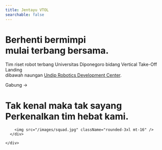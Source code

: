 ```yaml
---
title: Jentayu VTOL
searchable: false
---
```



<div className="home-content">
  <div className="content-container">
    <h1 className="headline">Berhenti bermimpi <br className='sm:block hidden'/>mulai terbang bersama.</h1>
    <p className="subtitle">Tim riset robot terbang Universitas Diponegoro bidang Vertical Take-Off Landing <br className='sm:block hidden'/>dibawah naungan <a className="title-link" href="https://urdc.undip.ac.id/" target="_blank">Undip Robotics Development Center</a>.</p>
    <p className="subtitle"><Link href="/docs">Gabung →</Link></p>
  </div>

  <style jsx>{`
    .content-container {
      max-width: 90rem;
      padding-left: max(env(safe-area-inset-left),1.5rem);
      padding-right: max(env(safe-area-inset-right),1.5rem);
      margin: 0 auto;
    }
    .highlight-container {
      margin: 4rem 0 0;
      padding: 4rem 0;
      background-color: #f3f4f6;
      border-bottom: 1px solid #e5e7eb;
    }
    :global(.dark) .highlight-container {
      background-color: #000;
      border-bottom: 1px solid rgb(38,38,38);
    }
  `}</style>

  <style jsx>{`
    .headline {
      font-size: 3.125rem;
      font-size: min(4.375rem, max(8vw, 2.5rem));
      font-weight: 700;
      font-feature-settings: initial;
      letter-spacing: -.12rem;
      margin-left: -0.2rem;
      margin-top: 3.4rem;
      line-height: 1.1;
    }
    .subtitle {
      font-size: 1.3rem;
      font-size: min(1.3rem, max(3.5vw, 1.2rem));
      font-feature-settings: initial;
      line-height: 1.6;
    }
    .title-link {
      color: currentColor;
      text-decoration: none;
      font-weight: 600;
    }
    :global(#docs-card) {
      background-image: url(/assets/card-1.png);
      background-size: cover;
      color: #fff;
      text-shadow: 0 0 1rem rgba(0,0,0,0.2);
    }
    :global(.dark #docs-card) {
      background-image: url(/assets/card-1.dark.png);
    }
    :global(#highlighting-card) {
      min-height: 300px;
      background-image: linear-gradient(to top, transparent, #fff 50%), url(/assets/syntax-highlighting.svg);
      background-size: 634px;
      background-position: -6px calc(100% + 4px);
      background-repeat: no-repeat;
    }
    :global(.dark #highlighting-card) {
      background-image: linear-gradient(to top, transparent, #202020 50%), url(/assets/syntax-highlighting.svg);
    }
    :global(.feat-darkmode) {
      min-height: 300px;
    }
    :global(.feat-darkmode h3) {
      font-size: 48px;
    }
    :global(#search-card) {
      display: flex;
      flex-direction: column;
      justify-content: center;
    }
    :global(#search-card video) {
      position: absolute;
      right: 0;
      top: 24px;
      height: 430px;
      pointer-events: none;
      max-width: 60%;
    }
    :global(#fs-card) {
      min-height: 240px;
    }
    :global(#fs-card h3) {
      text-align: left;
      width: min(300px, 41%);
      min-width: 155px;
    }
    @media screen and (max-width: 1200px) {
      :global(#highlighting-card) {
        aspect-ratio: auto;
      }
      :global(.feat-darkmode h3) {
        font-size: 4vw;
        font-size: min(48px, max(4vw, 30px));
      }
      .headline {
        letter-spacing: -.08rem;
      }
    }
    @media screen and (max-width: 1024px) {
      :global(#docs-card) {
        aspect-ratio: 135/86;
      }
      :global(#search-card) {
        aspect-ratio: 8/3;
      }
      :global(#search-card h3) {
        text-align: left;
      }
    }
    @media screen and (max-width: 768px) {
      :global(#docs-card) {
        background-position: -26px 0;
        background-size: 250%;
        min-height: 348px;
        width: 100%;
        aspect-ratio: auto;
      }
    }
    @media screen and (max-width: 640px) {
      :global(#search-card) {
        aspect-ratio: 2.5/2;
        justify-content: flex-start;
        align-items: center;
        min-height: 350px;
      }
      :global(#search-card video) {
        top: 43%;
        left: 0;
        margin: auto;
      }
    }
  `}</style>

  <div className="highlight-container ">
    <div className="content-container ">
       <div className="mb-14">
        <h1 className="headline">Tak kenal maka tak sayang<br className='sm:block hidden'/>Perkenalkan tim hebat kami.</h1>

        <img src="/images/squad.jpg" className="rounded-3xl mt-16" />
      </div>

    </div>

  </div>
</div>
